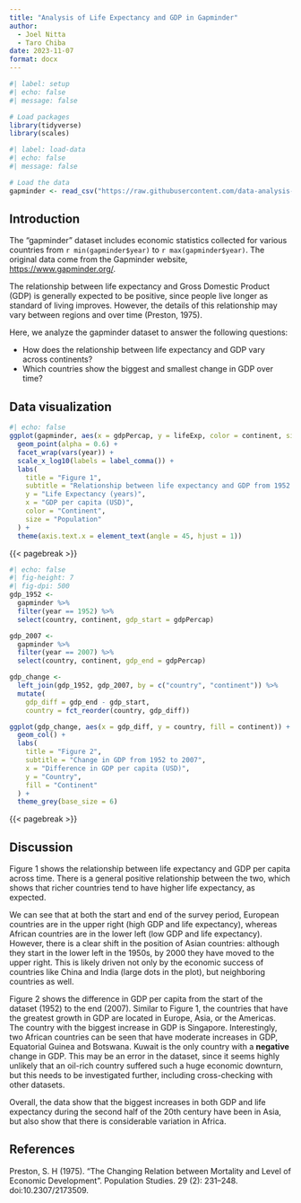 ```yaml
---
title: "Analysis of Life Expectancy and GDP in Gapminder"
author:
  - Joel Nitta
  - Taro Chiba
date: 2023-11-07
format: docx
---
```


```r
#| label: setup
#| echo: false
#| message: false

# Load packages
library(tidyverse)
library(scales)
```

```r
#| label: load-data
#| echo: false
#| message: false

# Load the data
gapminder <- read_csv("https://raw.githubusercontent.com/data-analysis-chiba-2023/day04-tidy/main/data_raw/gapminder.csv")
```

## Introduction

The "gapminder" dataset includes economic statistics collected for various countries from `r min(gapminder$year)` to `r max(gapminder$year)`. The original data come from the Gapminder website, <https://www.gapminder.org/>.

The relationship between life expectancy and Gross Domestic Product (GDP) is generally expected to be positive, since people live longer as standard of living improves. However, the details of this relationship may vary between regions and over time (Preston, 1975).

Here, we analyze the gapminder dataset to answer the following questions:

- How does the relationship between life expectancy and GDP vary across continents?
- Which countries show the biggest and smallest change in GDP over time?

## Data visualization

```r
#| echo: false
ggplot(gapminder, aes(x = gdpPercap, y = lifeExp, color = continent, size = pop)) +
  geom_point(alpha = 0.6) +
  facet_wrap(vars(year)) +
  scale_x_log10(labels = label_comma()) +
  labs(
    title = "Figure 1",
    subtitle = "Relationship between life expectancy and GDP from 1952 to 2007",
    y = "Life Expectancy (years)",
    x = "GDP per capita (USD)",
    color = "Continent",
    size = "Population"
  ) +
  theme(axis.text.x = element_text(angle = 45, hjust = 1))
```

{{< pagebreak >}}

```r
#| echo: false
#| fig-height: 7
#| fig-dpi: 500
gdp_1952 <-
  gapminder %>%
  filter(year == 1952) %>%
  select(country, continent, gdp_start = gdpPercap)

gdp_2007 <-
  gapminder %>%
  filter(year == 2007) %>%
  select(country, continent, gdp_end = gdpPercap)

gdp_change <-
  left_join(gdp_1952, gdp_2007, by = c("country", "continent")) %>%
  mutate(
    gdp_diff = gdp_end - gdp_start,
    country = fct_reorder(country, gdp_diff))

ggplot(gdp_change, aes(x = gdp_diff, y = country, fill = continent)) +
  geom_col() +
  labs(
    title = "Figure 2",
    subtitle = "Change in GDP from 1952 to 2007",
    x = "Difference in GDP per capita (USD)",
    y = "Country",
    fill = "Continent"
  ) +
  theme_grey(base_size = 6)
```

{{< pagebreak >}}

## Discussion

Figure 1 shows the relationship between life expectancy and GDP per capita across time. There is a general positive relationship between the two, which shows that richer countries tend to have higher life expectancy, as expected.

We can see that at both the start and end of the survey period, European countries are in the upper right (high GDP and life expectancy), whereas African countries are in the lower left (low GDP and life expectancy). However, there is a clear shift in the position of Asian countries: although they start in the lower left in the 1950s, by 2000 they have moved to the upper right. This is likely driven not only by the economic success of countries like China and India (large dots in the plot), but neighboring countries as well.

Figure 2 shows the difference in GDP per capita from the start of the dataset (1952) to the end (2007). Similar to Figure 1, the countries that have the greatest growth in GDP are located in Europe, Asia, or the Americas. The country with the biggest increase in GDP is Singapore.
Interestingly, two African countries can be seen that have moderate increases in GDP, Equatorial Guinea and Botswana. Kuwait is the only country with a **negative** change in GDP. This may be an error in the dataset, since it seems highly unlikely that an oil-rich country suffered such a huge economic downturn, but this needs to be investigated further, including cross-checking with other datasets.

Overall, the data show that the biggest increases in both GDP and life expectancy during the second half of the 20th century have been in Asia, but also show that there is considerable variation in Africa.

## References

Preston, S. H (1975). “The Changing Relation between Mortality and Level of Economic Development”. Population Studies. 29 (2): 231–248. doi:10.2307/2173509.